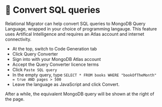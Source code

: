 
# 👐 Convert SQL queries

Relational Migrator can help convert SQL queries to MongoDB Query Language, wrapped 
in your choice of programming langauge. This feature uses Artifical Intelligence and requires an Atlas account and internet connectivity.

- At the top, switch to Code Generation tab
- Click Query Converter
- Sign into with your MongoDB Atlas account
- Accept the Query Converter licence terms
- Click `Paste SQL query`
- In the empty query, type `SELECT * FROM books WHERE "bookOfTheMonth" = true AND pages > 500` 
- Leave the language as JavaScript and click Convert. 

After a while, the equivalent MongoDB query will be shown at the right of the page. 

<Screenshot url="https://www.mongodb.com/products/tools/relational-migrator" src="img/convert-sql-queries.png" alt="Screenshot of the connect modal" />

